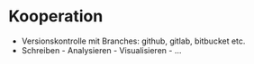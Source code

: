 # Kooperation {#sec-implementation-cooperation}

-   Versionskontrolle mit Branches: github, gitlab, bitbucket etc.
-   Schreiben - Analysieren - Visualisieren - ...
